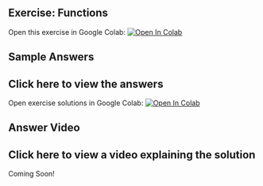 ## Exercise: Functions

Open this exercise in Google Colab: <a target="_blank" href="https://colab.research.google.com/github/hsma-programme/h6_1f_python_part_2/blob/main/1f_python_programming_part_2/1f_1.ipynb">
  <img src="https://colab.research.google.com/assets/colab-badge.svg" alt="Open In Colab"/>
</a>

## Sample Answers

:::{.callout-tip collapse="true"}
# Click here to view the answers
Open exercise solutions in Google Colab: <a target="_blank" href="https://colab.research.google.com/github/hsma-programme/h6_1f_python_part_2/blob/main/1f_python_programming_part_2/solutions/1f_1_solution.ipynb">
  <img src="https://colab.research.google.com/assets/colab-badge.svg" alt="Open In Colab"/>
</a>

:::

## Answer Video

:::{.callout-tip collapse="true"}
# Click here to view a video explaining the solution
Coming Soon!
:::
